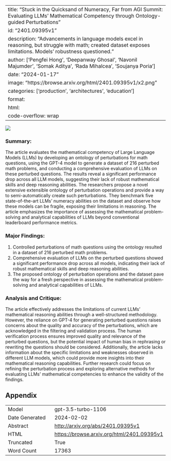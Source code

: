 
---
title: "Stuck in the Quicksand of Numeracy, Far from AGI Summit: Evaluating LLMs' Mathematical Competency through Ontology-guided Perturbations"
id: "2401.09395v1"
description: "Advancements in language models excel in reasoning, but struggle with math; created dataset exposes limitations. Models' robustness questioned."
author: ['Pengfei Hong', 'Deepanway Ghosal', 'Navonil Majumder', 'Somak Aditya', 'Rada Mihalcea', 'Soujanya Poria']
date: "2024-01-17"
image: "https://browse.arxiv.org/html/2401.09395v1/x2.png"
categories: ['production', 'architectures', 'education']
format:
  html:
    code-overflow: wrap
---

![](https://browse.arxiv.org/html/2401.09395v1/x2.png)

### Summary:

The article evaluates the mathematical competency of Large Language Models (LLMs) by developing an ontology of perturbations for math questions, using the GPT-4 model to generate a dataset of 216 perturbed math problems, and conducting a comprehensive evaluation of LLMs on these perturbed questions. The results reveal a significant performance drop across all LLM models, suggesting their lack of robust mathematical skills and deep reasoning abilities. The researchers propose a novel extensive extensible ontology of perturbation operations and provide a way to semi-automatically create such perturbations. They benchmark five state-of-the-art LLMs' numeracy abilities on the dataset and observe how these models can be fragile, exposing their limitations in reasoning. The article emphasizes the importance of assessing the mathematical problem-solving and analytical capabilities of LLMs beyond conventional leaderboard performance metrics.

### Major Findings:
1. Controlled perturbations of math questions using the ontology resulted in a dataset of 216 perturbed math problems.
2. Comprehensive evaluation of LLMs on the perturbed questions showed a significant performance drop across all models, indicating their lack of robust mathematical skills and deep reasoning abilities.
3. The proposed ontology of perturbation operations and the dataset pave the way for a fresh perspective in assessing the mathematical problem-solving and analytical capabilities of LLMs.


### Analysis and Critique:
The article effectively addresses the limitations of current LLMs' mathematical reasoning abilities through a well-structured methodology. However, the reliance on GPT-4 for generating perturbed questions raises concerns about the quality and accuracy of the perturbations, which are acknowledged in the filtering and validation process. The human verification process ensures improved quality and relevance of the perturbed questions, but the potential impact of human bias in rephrasing or rewriting the questions should be considered. Additionally, the article lacks information about the specific limitations and weaknesses observed in different LLM models, which could provide more insights into their mathematical reasoning capabilities. Further research could focus on refining the perturbation process and exploring alternative methods for evaluating LLMs' mathematical competencies to enhance the validity of the findings.

## Appendix

|          |          |
|----------|----------|
| Model     | gpt-3.5-turbo-1106       |
| Date Generated     | 2024-02-02       |
| Abstract | [http://arxiv.org/abs/2401.09395v1](http://arxiv.org/abs/2401.09395v1)        |
| HTML     | [https://browse.arxiv.org/html/2401.09395v1](https://browse.arxiv.org/html/2401.09395v1)       |
| Truncated       | True       |
| Word Count       | 17363       |